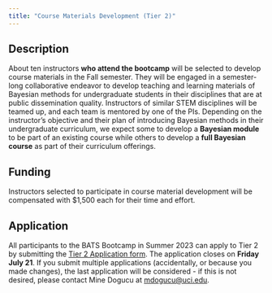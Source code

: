 ```yaml
---
title: "Course Materials Development (Tier 2)"
---
```


## Description

About ten instructors **who attend the bootcamp** will be selected to develop course materials in the Fall semester. They will be engaged in a semester-long collaborative endeavor to develop teaching and learning materials of Bayesian methods for undergraduate students in their disciplines that are at public dissemination quality. Instructors of similar STEM disciplines will be teamed up, and each team is mentored by one of the PIs. Depending on the instructor’s objective and their plan of introducing Bayesian methods in their undergraduate curriculum, we expect some to develop a **Bayesian module** to be part of an existing course while others to develop a **full Bayesian course** as part of their curriculum offerings. 

## Funding

Instructors selected to participate in course material development will be compensated with $1,500 each for their time and effort.  

## Application

All participants to the BATS Bootcamp in Summer 2023 can apply to Tier 2 by submitting the [Tier 2 Application form](https://duke.qualtrics.com/jfe/form/SV_bmvqDdmb5s0e8yq). The application closes on **Friday July 21**. If you submit multiple applications (accidentally, or because you made changes), the last application will be considered - if this is not desired, please contact Mine Dogucu at [mdogucu@uci.edu](mailto:mdogucu@uci.edu).

